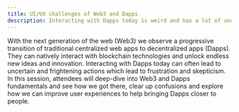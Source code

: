 ```yaml
---
title: UI/UX challenges of Web3 and Dapps
description: Interacting with Dapps today is weird and has a lot of uncertainty, accompanied with bad UI/UX. This session clears up confusions and skepticism and explores how to improve the user experience.
---
```


With the next generation of the web (Web3) we observe a progressive transition of traditional centralized web apps to decentralized apps (Dapps). They can natively interact with blockchain technologies and unlock endless new ideas and innovation. Interacting with Dapps today can often lead to uncertain and frightening actions which lead to frustration and skepticism. In this session, attendees will deep-dive into Web3 and Dapps fundamentals and see how we got there, clear up confusions and explore how we can improve user experiences to help bringing Dapps closer to people.
